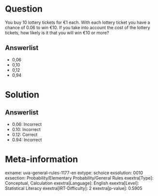 Question
========

You buy 10 lottery tickets for €1 each. With each lottery ticket you have a chance of 0.06 to win €10. If you take into account the cost of the lottery tickets, how likely is it that you will win €10 or more?

Answerlist
----------

* 0,06
* 0,10
* 0,12
* 0,94

Solution
========

Answerlist
----------

* 0.06: Incorrect
* 0.10: Incorrect
* 0.12: Correct
* 0.94: Incorrect

Meta-information
================
exname: uva-general-rules-1177-en
extype: schoice
exsolution: 0010
exsection: Probability/Elementary Probability/General Rules
exextra[Type]: Conceptual, Calculation
exextra[Language]: English
exextra[Level]: Statistical Literacy
exextra[IRT-Difficulty]: 2
exextra[p-value]: 0.5905
